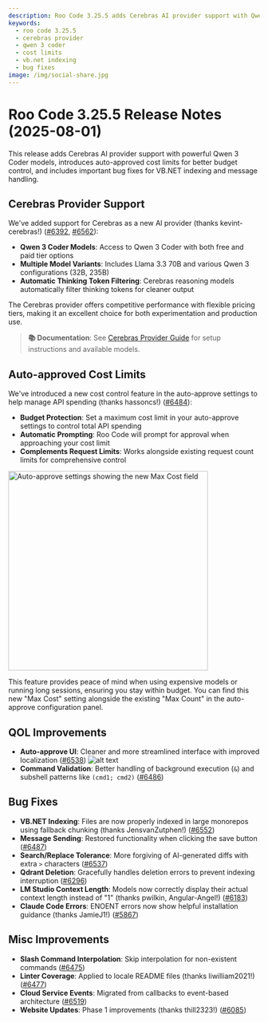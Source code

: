 ```yaml
---
description: Roo Code 3.25.5 adds Cerebras AI provider support with Qwen 3 Coder models, introduces auto-approved cost limits for budget control, and fixes VB.NET indexing along with several other improvements.
keywords:
  - roo code 3.25.5
  - cerebras provider
  - qwen 3 coder
  - cost limits
  - vb.net indexing
  - bug fixes
image: /img/social-share.jpg
---
```


# Roo Code 3.25.5 Release Notes (2025-08-01)

This release adds Cerebras AI provider support with powerful Qwen 3 Coder models, introduces auto-approved cost limits for better budget control, and includes important bug fixes for VB.NET indexing and message handling.

## Cerebras Provider Support

We've added support for Cerebras as a new AI provider (thanks kevint-cerebras!) ([#6392](https://github.com/RooCodeInc/Roo-Code/pull/6392), [#6562](https://github.com/RooCodeInc/Roo-Code/pull/6562)):

- **Qwen 3 Coder Models**: Access to Qwen 3 Coder with both free and paid tier options
- **Multiple Model Variants**: Includes Llama 3.3 70B and various Qwen 3 configurations (32B, 235B)
- **Automatic Thinking Token Filtering**: Cerebras reasoning models automatically filter thinking tokens for cleaner output

The Cerebras provider offers competitive performance with flexible pricing tiers, making it an excellent choice for both experimentation and production use.

> **📚 Documentation**: See [Cerebras Provider Guide](/providers/cerebras) for setup instructions and available models.

## Auto-approved Cost Limits

We've introduced a new cost control feature in the auto-approve settings to help manage API spending (thanks hassoncs!) ([#6484](https://github.com/RooCodeInc/Roo-Code/pull/6484)):

- **Budget Protection**: Set a maximum cost limit in your auto-approve settings to control total API spending
- **Automatic Prompting**: Roo Code will prompt for approval when approaching your cost limit
- **Complements Request Limits**: Works alongside existing request count limits for comprehensive control

<img src="/img/v3.25.5/v3.25.5.png" alt="Auto-approve settings showing the new Max Cost field" width="400" />

This feature provides peace of mind when using expensive models or running long sessions, ensuring you stay within budget. You can find this new "Max Cost" setting alongside the existing "Max Count" in the auto-approve configuration panel.

## QOL Improvements

* **Auto-approve UI**: Cleaner and more streamlined interface with improved localization ([#6538](https://github.com/RooCodeInc/Roo-Code/pull/6538))
![alt text](../../static/img/v3.25.5/v3.25.5-1.png)
* **Command Validation**: Better handling of background execution (`&`) and subshell patterns like `(cmd1; cmd2)` ([#6486](https://github.com/RooCodeInc/Roo-Code/pull/6486))

## Bug Fixes

* **VB.NET Indexing**: Files are now properly indexed in large monorepos using fallback chunking (thanks JensvanZutphen!) ([#6552](https://github.com/RooCodeInc/Roo-Code/pull/6552))
* **Message Sending**: Restored functionality when clicking the save button ([#6487](https://github.com/RooCodeInc/Roo-Code/pull/6487))
* **Search/Replace Tolerance**: More forgiving of AI-generated diffs with extra `>` characters ([#6537](https://github.com/RooCodeInc/Roo-Code/pull/6537))
* **Qdrant Deletion**: Gracefully handles deletion errors to prevent indexing interruption ([#6296](https://github.com/RooCodeInc/Roo-Code/pull/6296))
* **LM Studio Context Length**: Models now correctly display their actual context length instead of "1" (thanks pwilkin, Angular-Angel!) ([#6183](https://github.com/RooCodeInc/Roo-Code/pull/6183))
* **Claude Code Errors**: ENOENT errors now show helpful installation guidance (thanks JamieJ1!) ([#5867](https://github.com/RooCodeInc/Roo-Code/pull/5867))

## Misc Improvements

* **Slash Command Interpolation**: Skip interpolation for non-existent commands ([#6475](https://github.com/RooCodeInc/Roo-Code/pull/6475))
* **Linter Coverage**: Applied to locale README files (thanks liwilliam2021!) ([#6477](https://github.com/RooCodeInc/Roo-Code/pull/6477))
* **Cloud Service Events**: Migrated from callbacks to event-based architecture ([#6519](https://github.com/RooCodeInc/Roo-Code/pull/6519))
* **Website Updates**: Phase 1 improvements (thanks thill2323!) ([#6085](https://github.com/RooCodeInc/Roo-Code/pull/6085))